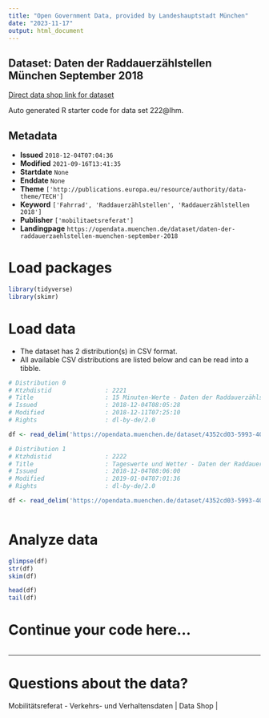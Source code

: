 ```yaml
---
title: "Open Government Data, provided by Landeshauptstadt München"
date: "2023-11-17"
output: html_document
---
```


## Dataset: Daten der Raddauerzählstellen München September 2018

[Direct data shop link for dataset](https://opendata.muenchen.de/dataset/daten-der-raddauerzaehlstellen-muenchen-september-2018)

Auto generated R starter code for data set 222@lhm.

## Metadata

- **Issued** `2018-12-04T07:04:36`
- **Modified** `2021-09-16T13:41:35`
- **Startdate** `None`
- **Enddate** `None`
- **Theme** `['http://publications.europa.eu/resource/authority/data-theme/TECH']`
- **Keyword** `['Fahrrad', 'Raddauerzählstellen', 'Raddauerzählstellen 2018']`
- **Publisher** `['mobilitaetsreferat']`
- **Landingpage** `https://opendata.muenchen.de/dataset/daten-der-raddauerzaehlstellen-muenchen-september-2018`


# Load packages

```r

library(tidyverse)
library(skimr)

```

# Load data

-   The dataset has 2 distribution(s) in CSV format.
-   All available CSV distributions are listed below and can be read into a tibble.

```r

# Distribution 0
# Ktzhdistid               : 2221
# Title                    : 15 Minuten-Werte - Daten der Raddauerzählstellen München September 2018
# Issued                   : 2018-12-04T08:05:28
# Modified                 : 2018-12-11T07:25:10
# Rights                   : dl-by-de/2.0

df <- read_delim('https://opendata.muenchen.de/dataset/4352cd03-5993-40d4-9e99-e065d364f12f/resource/2d334e8c-82b6-493f-bf57-0bbc744aa545/download/rad20180915min.csv')

# Distribution 1
# Ktzhdistid               : 2222
# Title                    : Tageswerte und Wetter - Daten der Raddauerzählstellen München September 2018
# Issued                   : 2018-12-04T08:06:00
# Modified                 : 2019-01-04T07:01:36
# Rights                   : dl-by-de/2.0

df <- read_delim('https://opendata.muenchen.de/dataset/4352cd03-5993-40d4-9e99-e065d364f12f/resource/fc504fb5-9bfd-4153-9ec9-41421f5e1d7c/download/rad201809tage.csv')



```

# Analyze data

```r

glimpse(df)
str(df)
skim(df)

head(df)
tail(df)

```

# Continue your code here...

```r

```

------------------------------------------------------------------------

# Questions about the data?

Mobilitätsreferat - Verkehrs- und Verhaltensdaten | Data Shop | 
